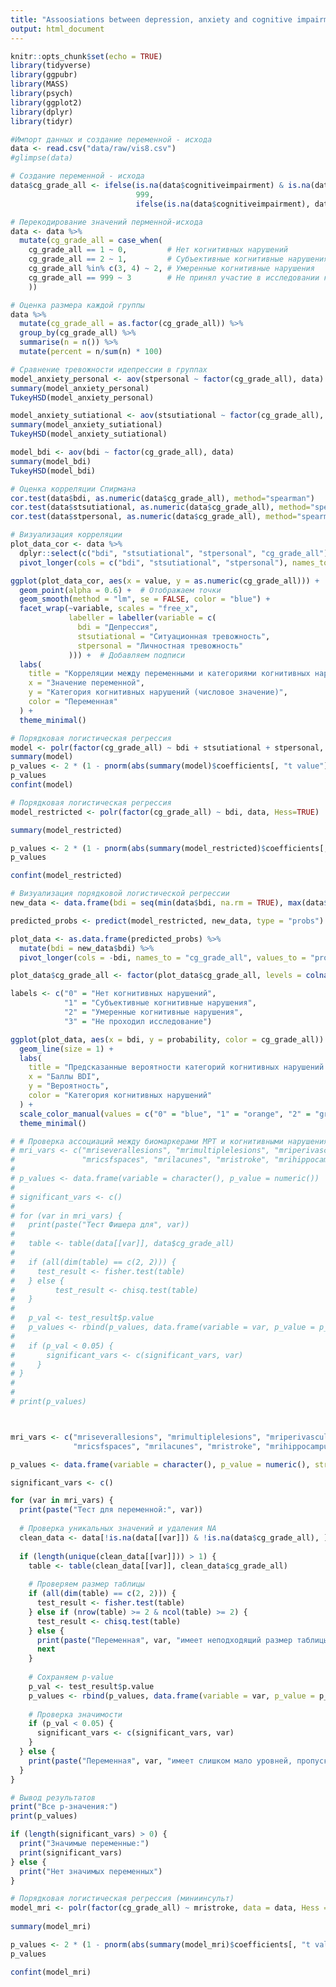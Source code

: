 ```yaml
---
title: "Assoosiations between depression, anxiety and cognitive impairment"
output: html_document
---
```


```r
knitr::opts_chunk$set(echo = TRUE)
library(tidyverse)
library(ggpubr)
library(MASS)
library(psych)
library(ggplot2)
library(dplyr)
library(tidyr)
```

```r
#Импорт данных и создание переменной - исхода
data <- read.csv("data/raw/vis8.csv")
#glimpse(data)

# Создание переменной - исхода
data$cg_grade_all <- ifelse(is.na(data$cognitiveimpairment) & is.na(data$cg_sr), 
                            999, 
                            ifelse(is.na(data$cognitiveimpairment), data$cg_sr, data$cognitiveimpairment))

# Перекодирование значений перменной-исхода 
data <- data %>%
  mutate(cg_grade_all = case_when(
    cg_grade_all == 1 ~ 0,         # Нет когнитивных нарушений
    cg_grade_all == 2 ~ 1,         # Субъективные когнитивные нарушения
    cg_grade_all %in% c(3, 4) ~ 2, # Умеренные когнитивные нарушения
    cg_grade_all == 999 ~ 3        # Не принял участие в исследовании когнитивной функции
    ))
```

```r

# Оценка размера каждой группы
data %>% 
  mutate(cg_grade_all = as.factor(cg_grade_all)) %>%
  group_by(cg_grade_all) %>%
  summarise(n = n()) %>%
  mutate(percent = n/sum(n) * 100)
```

```r

# Сравнение тревожности идепрессии в группах
model_anxiety_personal <- aov(stpersonal ~ factor(cg_grade_all), data) 
summary(model_anxiety_personal)
TukeyHSD(model_anxiety_personal)

model_anxiety_sutiational <- aov(stsutiational ~ factor(cg_grade_all), data) 
summary(model_anxiety_sutiational)
TukeyHSD(model_anxiety_sutiational)

model_bdi <- aov(bdi ~ factor(cg_grade_all), data) 
summary(model_bdi)
TukeyHSD(model_bdi)

```

```r
# Оценка корреляции Спирмана
cor.test(data$bdi, as.numeric(data$cg_grade_all), method="spearman") 
cor.test(data$stsutiational, as.numeric(data$cg_grade_all), method="spearman")
cor.test(data$stpersonal, as.numeric(data$cg_grade_all), method="spearman") 

```

```r
# Визуализация корреляции 
plot_data_cor <- data %>%
  dplyr::select(c("bdi", "stsutiational", "stpersonal", "cg_grade_all")) %>%
  pivot_longer(cols = c("bdi", "stsutiational", "stpersonal"), names_to = "variable", values_to = "value")

ggplot(plot_data_cor, aes(x = value, y = as.numeric(cg_grade_all))) +  
  geom_point(alpha = 0.6) +  # Отображаем точки
  geom_smooth(method = "lm", se = FALSE, color = "blue") +  
  facet_wrap(~variable, scales = "free_x", 
             labeller = labeller(variable = c(
               bdi = "Депрессия",
               stsutiational = "Ситуационная тревожность",
               stpersonal = "Личностная тревожность"
             ))) +  # Добавляем подписи
  labs(
    title = "Корреляции между переменными и категориями когнитивных нарушений",
    x = "Значение переменной",
    y = "Категория когнитивных нарушений (числовое значение)",
    color = "Переменная"
  ) +
  theme_minimal()

```

```r
# Порядковая логистическая регрессия  
model <- polr(factor(cg_grade_all) ~ bdi + stsutiational + stpersonal, data, Hess=TRUE)
summary(model)
p_values <- 2 * (1 - pnorm(abs(summary(model)$coefficients[, "t value"])))
p_values
confint(model)

```

```r
# Порядковая логистическая регрессия  
model_restricted <- polr(factor(cg_grade_all) ~ bdi, data, Hess=TRUE)

summary(model_restricted)

p_values <- 2 * (1 - pnorm(abs(summary(model_restricted)$coefficients[, "t value"])))
p_values

confint(model_restricted)

```

```r
# Визуализация порядковой логистической регрессии
new_data <- data.frame(bdi = seq(min(data$bdi, na.rm = TRUE), max(data$bdi, na.rm = TRUE), length.out = 100))

predicted_probs <- predict(model_restricted, new_data, type = "probs")

plot_data <- as.data.frame(predicted_probs) %>%
  mutate(bdi = new_data$bdi) %>%
  pivot_longer(cols = -bdi, names_to = "cg_grade_all", values_to = "probability")

plot_data$cg_grade_all <- factor(plot_data$cg_grade_all, levels = colnames(predicted_probs))

labels <- c("0" = "Нет когнитивных нарушений",
            "1" = "Субъективные когнитивные нарушения",
            "2" = "Умеренные когнитивные нарушения",
            "3" = "Не проходил исследование")

ggplot(plot_data, aes(x = bdi, y = probability, color = cg_grade_all)) +
  geom_line(size = 1) +
  labs(
    title = "Предсказанные вероятности категорий когнитивных нарушений \n в зависимости от баллов по шкале депресии Бека",
    x = "Баллы BDI",
    y = "Вероятность",
    color = "Категория когнитивных нарушений"
  ) +
  scale_color_manual(values = c("0" = "blue", "1" = "orange", "2" = "green", "3" = "red"), labels = labels) +
  theme_minimal()

```

```r
# # Проверка ассоциаций между биомаркерами МРТ и когнитивными нарушениями
# mri_vars <- c("mriseverallesions", "mrimultiplelesions", "mriperivascularspaces", 
#               "mricsfspaces", "mrilacunes", "mristroke", "mrihippocampus")
# 
# p_values <- data.frame(variable = character(), p_value = numeric())
# 
# significant_vars <- c()
# 
# for (var in mri_vars) {
#   print(paste("Тест Фишера для", var))
#   
#   table <- table(data[[var]], data$cg_grade_all)
# 
#   if (all(dim(table) == c(2, 2))) {
#     test_result <- fisher.test(table)
#   } else {
#         test_result <- chisq.test(table)
#   }
#   
#   p_val <- test_result$p.value
#   p_values <- rbind(p_values, data.frame(variable = var, p_value = p_val))
#   
#   if (p_val < 0.05) {
#       significant_vars <- c(significant_vars, var)
#     }
# }
# 
# 
# print(p_values)



mri_vars <- c("mriseverallesions", "mrimultiplelesions", "mriperivascularspaces", 
              "mricsfspaces", "mrilacunes", "mristroke", "mrihippocampus")

p_values <- data.frame(variable = character(), p_value = numeric(), stringsAsFactors = FALSE)

significant_vars <- c()

for (var in mri_vars) {
  print(paste("Тест для переменной:", var))
  
  # Проверка уникальных значений и удаления NA
  clean_data <- data[!is.na(data[[var]]) & !is.na(data$cg_grade_all), ]
  
  if (length(unique(clean_data[[var]])) > 1) {
    table <- table(clean_data[[var]], clean_data$cg_grade_all)
    
    # Проверяем размер таблицы
    if (all(dim(table) == c(2, 2))) {
      test_result <- fisher.test(table)
    } else if (nrow(table) >= 2 & ncol(table) >= 2) {
      test_result <- chisq.test(table)
    } else {
      print(paste("Переменная", var, "имеет неподходящий размер таблицы:", dim(table)))
      next
    }
    
    # Сохраняем p-value
    p_val <- test_result$p.value
    p_values <- rbind(p_values, data.frame(variable = var, p_value = p_val))
    
    # Проверка значимости
    if (p_val < 0.05) {
      significant_vars <- c(significant_vars, var)
    }
  } else {
    print(paste("Переменная", var, "имеет слишком мало уровней, пропускается"))
  }
}

# Вывод результатов
print("Все p-значения:")
print(p_values)

if (length(significant_vars) > 0) {
  print("Значимые переменные:")
  print(significant_vars)
} else {
  print("Нет значимых переменных")
}
```

```r
# Порядковая логистическая регрессия (миниинсульт)
model_mri <- polr(factor(cg_grade_all) ~ mristroke, data = data, Hess = TRUE)
 
summary(model_mri)

p_values <- 2 * (1 - pnorm(abs(summary(model_mri)$coefficients[, "t value"])))
p_values

confint(model_mri)

```
